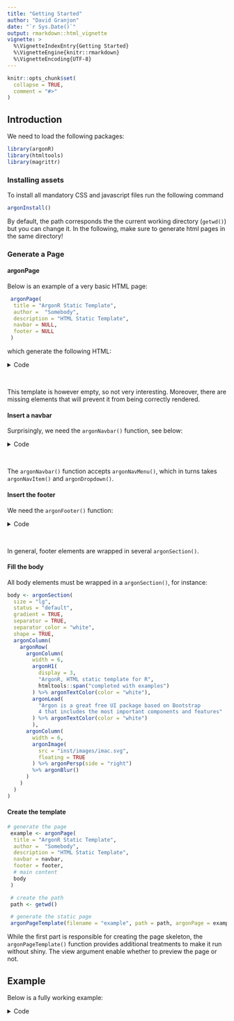 ```yaml
---
title: "Getting Started"
author: "David Granjon"
date: "`r Sys.Date()`"
output: rmarkdown::html_vignette
vignette: >
  %\VignetteIndexEntry{Getting Started}
  %\VignetteEngine{knitr::rmarkdown}
  %\VignetteEncoding{UTF-8}
---
```


```r
knitr::opts_chunk$set(
  collapse = TRUE,
  comment = "#>"
)
```


## Introduction

We need to load the following packages:

```r
library(argonR)
library(htmltools)
library(magrittr)
```

### Installing assets

To install all mandatory CSS and javascript files run the following command

```r
argonInstall()
```

By default, the path corresponds the the current working directory (`getwd()`) but you 
can change it. In the following, make sure to generate html pages in the same directory!

### Generate a Page

#### argonPage

Below is an example of a very basic HTML page:

```r
 argonPage(
  title = "ArgonR Static Template",
  author =  "Somebody",
  description = "HTML Static Template",
  navbar = NULL,
  footer = NULL
 )
```

which generate the following HTML:

<details>
<summary>Code</summary>
```html
<html>
  <meta charset="utf-8"/>
  <meta name="viewport" content="width=device-width, initial-scale=1, shrink-to-fit=no"/>
  <meta name="description" content="HTML Static Template"/>
  <meta name="author" content="Somebody"/>
  <title>ArgonR Static Template</title>
  <link href="inst/assets/img/brand/favicon.png" rel="icon" type="image/png"/>
  <link href="https://fonts.googleapis.com/css?family=Open+Sans:300,400,600,700" rel="stylesheet"/>
  <link href="inst/assets/vendor/nucleo/css/nucleo.css" rel="stylesheet"/>
  <link href="inst/assets/vendor/font-awesome/css/font-awesome.min.css" rel="stylesheet"/>
  <link type="text/css" href="inst/assets/css/argon.min.css" rel="stylesheet"/>
  <body>
    <header class="header-global"></header>
    <main></main>
    <script src="inst/assets/vendor/jquery/jquery.min.js"></script>
    <script src="inst/assets/vendor/popper/popper.min.js"></script>
    <script src="inst/assets/vendor/bootstrap/bootstrap.min.js"></script>
    <script src="inst/assets/vendor/headroom/headroom.min.js"></script>
    <script src="inst/assets/vendor/onscreen/onscreen.min.js"></script>
    <script src="inst/assets/js/argon.min.js"></script>
  </body>
</html>
```
</details>
<br>

This template is however empty, so not very interesting. Moreover, there
are missing elements that will prevent it from being correctly rendered. 

#### Insert a navbar

Surprisingly, we need the `argonNavbar()` function, see below:

<details>
<summary>Code</summary>
```r
navbar <- argonNavbar(
  id = "main-navbar",
  src = "https://demos.creative-tim.com/argon-design-system/assets/img/brand/white.png",
  # left menu
  argonNavMenu(
    argonDropdown(
      name = "Components",
      size = "lg",
      argonDropdownItem(
        name = "Getting Started",
        description = "Blabla",
        src = "",
        icon = argonIcon("spaceship", color = "white"),
        status = "primary"
      ),
      argonDropdownItem(
        name = "Foundation",
        description = "Blabla",
        src = "",
        icon = argonIcon("palette", color = "white"),
        status = "warning"
      ),
      argonDropdownItem(
        name = "Components",
        description = "Blabla",
        src = "",
        icon = argonIcon("ui-04", color = "white),
        status = "success"
      )
    )
  ),
  # right menu
  argonNavMenu(
    side = "right",
    argonNavItem(
      name = "facebook",
      src = "https://www.facebook.com",
      icon = icon("facebook-square"),
      tooltip = "Like us on Facebook"
    ),
    argonNavItem(
      name = "instagram",
      src = "https://www.instagram.com",
      icon = icon("instagram"),
      tooltip = "Follow us on Instagram"
    ),
    argonNavItem(
      name = "twitter",
      src = "https://www.twitter.com",
      icon = icon("twitter-square"),
      tooltip = "Follow us on Twitter"
    ),
    argonNavItem(
      name = "github",
      src = "https://www.github.com",
      icon = icon("github"),
      tooltip = "Star us on Github"
    )
  )
 )
```
</details>
<br>

The `argonNavbar()` function accepts `argonNavMenu()`, which in turns takes
`argonNavItem()` and `argonDropdown()`.


#### Insert the footer

We need the `argonFooter()` function:

<details>
<summary>Code</summary>
```r
footer <- argonFooter(
  has_card = FALSE,
  argonContainer(
    size = "lg",
    argonRow(
      argonColumn(
        width = 6,
        argonIconWrapper(
          iconTag = argonIcon("atom"),
          size = "lg",
          status = "success",
          shadow = TRUE,
          hover_shadow = TRUE
        ),
        argonH1(
          display = 3,
          "Insert anything in the footer"
        ),
        argonLead(
          "The Arctic Ocean freezes every winter and much of 
          the sea-ice then thaws every summer, and that process 
          will continue whatever"
        )
        ),
      argonColumn(
        width = 6,
        argonCarousel(
          width = 12,
          id = "carousel2",
          argonCarouselItem(
            src = "http://www.72pxdesigns.com/wp-content/uploads/2017/06/preview-814162.png",
            active = TRUE
          ),
          argonCarouselItem(
            src = "http://www.72pxdesigns.com/wp-content/uploads/2017/06/preview-814162.png",
            active = FALSE
          )
        )
      )
    )
  )
 )
```
</details>
<br>

In general, footer elements are wrapped in several `argonSection()`. 

#### Fill the body

All body elements must be wrapped in a `argonSection()`, for instance:

```r
body <- argonSection(
  size = "lg",
  status = "default",
  gradient = TRUE,
  separator = TRUE,
  separator_color = "white",
  shape = TRUE,
  argonColumn(
    argonRow(
      argonColumn(
        width = 6,
        argonH1(
          display = 3, 
          "ArgonR, HTML static template for R", 
          htmltools::span("completed with examples")
        ) %>% argonTextColor(color = "white"),
        argonLead(
          "Argon is a great free UI package based on Bootstrap 
          4 that includes the most important components and features"
        ) %>% argonTextColor(color = "white")
        ),
      argonColumn(
        width = 6,
        argonImage(
          src = "inst/images/imac.svg",
          floating = TRUE
        ) %>% argonPersp(side = "right")
        %>% argonBlur()
      )
    )
  )
)
```

#### Create the template

```r
# generate the page
 example <- argonPage(
  title = "ArgonR Static Template",
  author =  "Somebody",
  description = "HTML Static Template",
  navbar = navbar,
  footer = footer,
  # main content
  body
 )

 # create the path
 path <- getwd()

 # generate the static page
 argonPageTemplate(filename = "example", path = path, argonPage = example)
```

While the first part is responsible for creating the page skeleton, 
the `argonPageTemplate()` function provides additional treatments 
to make it run without shiny. The view argument enable whether 
to preview the page or not.

## Example

Below is a fully working example:

<details>
<summary>Code</summary>
```r
# This examples show how to create a simple static html page using argonR
library(argonR)
library(htmltools)
library(magrittr)

tabText1 <- "Raw denim you probably haven't heard of them jean shorts Austin. 
            Nesciunt tofu stumptown aliqua, retro synth master cleanse. Mustache 
cliche tempor, williamsburg carles vegan helvetica. Reprehenderit 
butcher retro keffiyeh dreamcatcher synth. Raw denim you probably 
haven't heard of them jean shorts Austin. Nesciunt tofu stumptown 
aliqua, retro synth master cleanse"

tabText2 <- "Cosby sweater eu banh mi, qui irure terry richardson ex squid. 
Aliquip placeat salvia cillum iphone. Seitan aliquip quis cardigan 
american apparel, butcher voluptate nisi qui."

tabText3 <- "Raw denim you probably haven't heard of them jean shorts Austin. 
Nesciunt tofu stumptown aliqua, retro synth master cleanse. 
Mustache cliche tempor, williamsburg carles vegan helvetica. 
Reprehenderit butcher retro keffiyeh dreamcatcher synth"

example <- argonPage(
  title = "ArgonR Static Template",
  author =  "Divad Nojnarg",
  description = "HTML Static Template",
  navbar = argonNavbar(
    id = "main-navbar",
    src = "https://demos.creative-tim.com/argon-design-system/assets/img/brand/white.png",
    # left menu
    argonNavMenu(
      argonDropdown(
        name = "Components",
        size = "lg",
        argonDropdownItem(
          name = "Getting Started",
          description = "BlaBlaBlaBlaBlaBlaBlaBlaBlaBlaBlaBlaBlaBlaBlaBlaBlaBla",
          src = "test.html",
          icon = argonIcon(name = "spaceship" color = "primary")
        ),
        argonDropdownItem(
          name = "Foundation",
          description = "BlaBlaBlaBlaBlaBlaBlaBlaBlaBlaBlaBlaBlaBlaBlaBlaBlaBla",
          src = "",
          icon = argonIcon(name = "palette" color = "warning")
        ),
        argonDropdownItem(
          name = "Components",
          description = "BlaBlaBlaBlaBlaBlaBlaBlaBlaBlaBlaBlaBlaBlaBlaBlaBlaBla",
          src = "",
          icon = argonIcon(name = "ui-04" color = "success")
        )
      )
    ),
    # right menu
    argonNavMenu(
      side = "right",
      argonNavItem(
        name = "facebook",
        src = "https://www.facebook.com",
        icon = icon("facebook-square"),
        tooltip = "Like us on Facebook"
      ),
      argonNavItem(
        name = "instagram",
        src = "https://www.instagram.com",
        icon = icon("instagram"),
        tooltip = "Follow us on Instagram"
      ),
      argonNavItem(
        name = "twitter",
        src = "https://www.twitter.com",
        icon = icon("twitter-square"),
        tooltip = "Follow us on Twitter"
      ),
      argonNavItem(
        name = "github",
        src = "https://www.github.com",
        icon = icon("github"),
        tooltip = "Star us on Github"
      )
    )
  ),
  footer = argonFooter(
    has_card = FALSE,
    #status = "info",
    #gradient = TRUE,
    argonContainer(
      size = "lg",
      argonRow(
        argonColumn(
          width = 6,
          argonIconWrapper(
            iconTag = argonIcon("atom"),
            size = "lg",
            status = "success",
            shadow = TRUE,
            hover_shadow = TRUE
          ),
          argonH1(
            display = 3,
            "Insert anything in the footer"
          ),
          argonLead(
            "The Arctic Ocean freezes every winter and much of 
            the sea-ice then thaws every summer, and that process 
            will continue whatever"
          )
        ),
        argonColumn(
          width = 6,
          argonCarousel(
            width = 12,
            id = "carousel2",
            argonCarouselItem(
              src = "https://demos.creative-tim.com/argon-design-system/assets/img/theme/img-1-1200x1000.jpg",
              active = TRUE
            ),
            argonCarouselItem(
              src = "https://demos.creative-tim.com/argon-design-system/assets/img/theme/img-2-1200x1000.jpg",
              active = FALSE
            )
          ) %>% argonPersp(side = "right")
        )
      )
    )
  ) %>% argonMargin(orientation = "t", value = 20),
  # main content
  argonSection(
    size = "lg",
    status = "default",
    gradient = TRUE,
    separator = TRUE,
    separator_color = "white",
    shape = TRUE,
    argonColumn(
      argonRow(
        argonColumn(
          width = 6,
          argonH1(
            display = 3, 
            "ArgonR, HTML static template for R", 
            htmltools::span("completed with examples")
          ) %>% argonTextColor(color = "white"),
          argonLead(
            "Argon is a great free UI package based on Bootstrap 
            4 that includes the most important components and features"
          ) %>% argonTextColor(color = "white")
        ),
        argonColumn(
          width = 6,
          argonImage(
            src = "inst/images/imac.svg",
            floating = TRUE
          ) %>% argonPersp(side = "right")
          %>% argonBlur()
        )
      )
    ) %>% argonPadding(orientation = "x", value = 0)
  ),
  argonSection(
    size = "lg",
    status = NULL,
    gradient = FALSE,
    separator = FALSE,
    separator_color = NULL,
    shape = FALSE,
    argonRow(
      argonColumn(
        width = 4,
        argonCard(
          status = "primary",
          width = 12,
          title = "Card 1",
          hover_lift = TRUE,
          shadow = TRUE,
          icon = argonIcon("check-bold"),
          src = "#",
          "Argon is a great free UI package based on Bootstrap 4 
          that includes the most important components and features."
        ) %>% argonTooltip(position = "left", title = "I am a nice card")
      ),
      argonColumn(
        width = 4,
        argonCard(
          status = "success",
          width = 12,
          title = "Card 2",
          hover_lift = TRUE,
          shadow = TRUE,
          icon = argonIcon("istanbul"),
          src = "#",
          "Argon is a great free UI package based on Bootstrap 4 
          that includes the most important components and features"
        ) %>% argonTooltip(position = "top", title = "I am a nice card")
      ),
      argonColumn(
        width = 4,
        argonCard(
          status = "warning",
          width = 12,
          title = "Card 3",
          hover_lift = TRUE,
          shadow = TRUE,
          icon = argonIcon("planet"),
          src = "#",
          "Argon is a great free UI package based on Bootstrap 4 
          that includes the most important components and features"
        ) %>% argonTooltip(position = "bottom", title = "I am a nice card")
      )
    ),
    
    # badges
    argonH1(display = 3, "ArgonR elements") %>% argonPadding(orientation = "t", value = 5),
    argonLead("Badges") %>% argonMuted(),
    argonRow(
      argonColumn(
        width = 3,
        argonBadge(
          text = "My badge",
          src = "https://www.google.com",
          pill = TRUE,
          status = "danger"
        )
      ),
      argonColumn(
        width = 3,
        argonBadge(
          text = "My badge",
          src = "https://www.google.com",
          pill = TRUE,
          status = "primary"
        )
      ),
      argonColumn(
        width = 3,
        argonBadge(
          text = "My badge",
          pill = TRUE,
          status = "warning"
        )
      ),
      argonColumn(
        width = 3,
        argonBadge(
          text = "My badge",
          src = "https://www.google.com",
          pill = FALSE,
          status = "success"
        )
      )
    ),
    
    # progress
    argonLead("Progress") %>% argonMuted(),
    argonRow(
      argonColumn(
        width = 4,
        argonProgress(value = 10, status = "danger", text = "Custom Text")
      ),
      argonColumn(
        width = 4,
        argonProgress(value = 40, status = "info", text = NULL)
      ),
      argonColumn(
        width = 4,
        argonProgress(value = 90, status = "warning", text = argonIcon("atom"))
      )
    ),
    
    # alerts
    argonLead("Alerts") %>% argonMuted(),
    argonRow(
      argonColumn(
        width = 4,
        argonAlert(
          icon = argonIcon("basket"),
          status = "danger",
          "This is an alert",
          closable = TRUE
        )
      ),
      argonColumn(
        width = 4,
        argonAlert(
          icon = argonIcon("ui-02"),
          status = "success",
          "This is an alert",
          closable = TRUE
        )
      ),
      argonColumn(
        width = 4,
        argonAlert(
          icon = argonIcon("ui-03"),
          status = "info",
          "This is an alert",
          closable = TRUE
        )
      )
    ),
    
    # tabs
    argonLead("Tabs") %>% argonMuted(),
    argonRow(
      argonTabSet(
        id = "tab-1",
        card_wrapper = TRUE,
        horizontal = TRUE,
        circle = FALSE,
        size = "sm",
        width = 6,
        iconList = list(
         argonIcon("cloud-upload-96"), 
         argonIcon("bell-55"), 
         argonicon("calendar-grid-58")
        ),
        argonTab(
          tabName = "Tab 1",
          active = FALSE,
          tabText1
        ),
        argonTab(
          tabName = "Tab 2",
          active = TRUE,
          tabText2
        ),
        argonTab(
          tabName = "Tab 3",
          active = FALSE,
          tabText3
        )
      ),
      argonTabSet(
        id = "tab-2",
        card_wrapper = TRUE,
        horizontal = FALSE,
        circle = TRUE,
        size = "sm",
        argonTab(
          tabName = "Tab 4",
          active = FALSE,
          tabText1
        ),
        argonTab(
          tabName = "Tab 5",
          active = TRUE,
          tabText2
        ),
        argonTab(
          tabName = "Tab 6",
          active = FALSE,
          tabText3
        )
      )
    )
  ) %>% argonMargin(orientation = "t", value = -200)
  %>% argonPadding(orientation = "t", value = 0),
  argonSection(
    size = "lg",
    status = "warning",
    gradient = TRUE,
    separator = TRUE,
    separator_color = "white",
    shape = FALSE,
    argonContainer(
      size = "lg",
      argonRow(
        argonColumn(
          width = 6,
          argonH1(
            display = 3, 
            "Load modals", 
            htmltools::span("by clicking on buttons")
          ) %>% argonTextColor(color = "white"),
          argonButton(
            name = "Click me!",
            status = "danger",
            icon = argonIcon("atom"),
            size = "lg",
            toggle_modal = TRUE,
            modal_id = "modal1"
          )
        ),
        argonColumn(
          width = 6,
          argonModal(
            id = "modal1",
            title = "This is a modal",
            status = "danger",
            gradient = TRUE,
            "YOU SHOULD READ THIS!",
            br(),
            "A small river named Duden flows by their place and supplies it with the necessary regelialia."
          ),
          argonImage(
            floating = TRUE,
            src = "https://demos.creative-tim.com/argon-design-system/assets/img/ill/ill-2.svg",
            hover_lift = TRUE
          ) %>% argonTooltip(position = "right", title = "I am a nice floating image") 
          %>% argonBlur(text = "Hi There!", text_color = "white")
        )
      ) %>% argonPadding(orientation = "y", value = 5),
      argonPagination(
        size = "lg",
        align = "center",
        argonPaginationItem(
          name = 1,
          src = "test.html"
        ),
        argonPaginationItem(
          name = 2,
          src = "https://www.google.com"
        )
      )
    )
  ),
  argonSection(
    size = "lg",
    status = "white",
    argonRow(
      argonIconWrapper(
        iconTag = argonIcon("atom"),
        size = "lg",
        status = "danger",
        shadow = TRUE,
        hover_shadow = TRUE
      ),
      argonH1(display = 3, "ArgonR social") %>% argonPadding(orientation = "l", value = 5)
    ),
    argonRow(
      argonColumn(
        width = 3,
        argonUser(
          title = "Ryan Tompson",
          subtitle = "Web Developer",
          src = "https://demos.creative-tim.com/argon-design-system/assets/img/theme/team-1-800x800.jpg"
        ) %>% argonBlur(text = "Ryan Tompson", text_color = "default")
      ),
      argonColumn(
        width = 3,
        argonUser(
          title = "Romina Hadid",
          subtitle = "Marketing Strategist",
          src = "https://demos.creative-tim.com/argon-design-system/assets/img/theme/team-2-800x800.jpg"
        ) %>% argonBlur(text = "Romina Hadid", text_color = "default")
      ),
      argonColumn(
        width = 3,
        argonUser(
          title = "Alexander Smith",
          subtitle = "UI/UX Designer",
          src = "https://demos.creative-tim.com/argon-design-system/assets/img/theme/team-3-800x800.jpg"
        ) %>% argonBlur(text = "Alexander Smith", text_color = "default")
      ),
      argonColumn(
        width = 3,
        argonUser(
          title = "John Doe",
          subtitle = "Founder and CEO",
          src = "https://demos.creative-tim.com/argon-design-system/assets/img/theme/team-4-800x800.jpg"
        ) %>% argonBlur(text = "John Doe", text_color = "default")
      )
    )
    # br(), br(),
    # argonContainer(
    #   argonProfile(
    #     title = "John",
    #     subtitle = "Japan, Kagoshima",
    #     src = "https://image.flaticon.com/icons/svg/1006/1006540.svg",
    #     url = "https://www.google.com",
    #     url_1 = "https://www.google.com",
    #     url_2 = "https://www.google.com",
    #     stats = argonProfileStats(
    #       argonProfileStat(
    #         value = 22,
    #         description = "Friends"
    #       ),
    #       argonProfileStat(
    #         value = 10,
    #         description = "Photos"
    #       ),
    #       argonProfileStat(
    #         value = 89,
    #         description = "Comments"
    #       )
    #     ),
    #     "An artist of considerable range, Ryan — 
    #     the name taken by Melbourne-raised, 
    #     Brooklyn-based Nick Murphy — writes, 
    #     performs and records all of his own music, 
    #     giving it a warm, intimate feel with a solid 
    #     groove structure. An artist of considerable 
    #     range."
    #   )
    # )
  ),
  argonSection(
    size = "lg",
    status = "default",
    cascade = TRUE,
    
    argonH1(display = 3, "ArgonR Cascade Effect") %>% 
      argonPadding(orientation = "l", value = 5) %>%
      argonPadding(orientation = "b", value = 5) %>%
      argonTextColor(color = "white"),
    
    argonCascade(
      argonCascadeItem(name = "diamond", src = "https://www.google.com"),
      argonCascadeItem(name = "album-2", size = "sm"),
      argonCascadeItem(name = "app", size = "sm"),
      argonCascadeItem(name = "atom", size = "sm"),
      argonCascadeItem(name = "bag-17", src = "https://www.google.com"),
      argonCascadeItem(name = "bell-55"),
      argonCascadeItem(name = "credit-card"),
      argonCascadeItem(name = "briefcase-24", size = "sm", "https://www.google.com"),
      argonCascadeItem(name = "building", size = "sm"),
      argonCascadeItem(name = "button-play", size = "sm"),
      argonCascadeItem(name = "calendar-grid-58"),
      argonCascadeItem(name = "camera-compact"),
      argonCascadeItem(name = "chart-bar-32")
    )
  )
)

argonPageTemplate(filename = "example", path = getwd(), example)
```
</details>
<br>